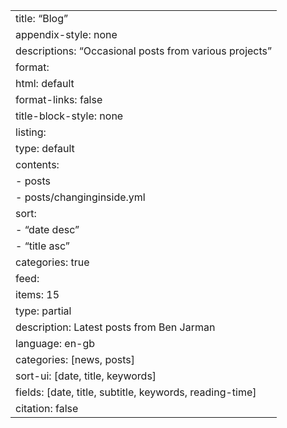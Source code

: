 ---
title: "Blog"
appendix-style: none
descriptions: "Occasional posts from various projects"
format:
  html: default
format-links: false
title-block-style: none
listing:
  type: default
  contents:
    - posts
    - posts/changinginside.yml
  sort:
    - "date desc"
    - "title asc"
  categories: true
  feed:
    items: 15
    type: partial
    description: Latest posts from Ben Jarman
    language: en-gb   
    categories: [news, posts] 
  sort-ui: [date, title, keywords]
  fields: [date, title, subtitle, keywords, reading-time]
citation: false
---